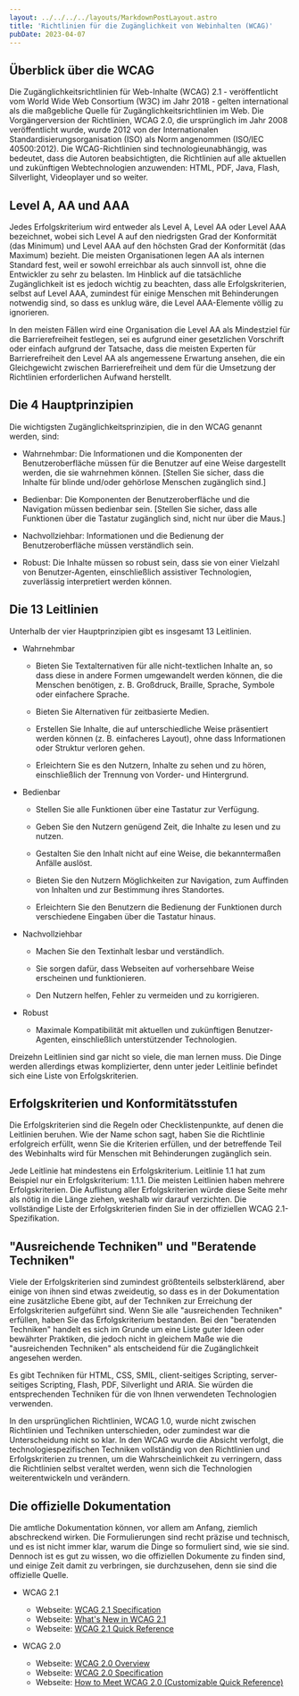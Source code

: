 ```yaml
---
layout: ../../../../layouts/MarkdownPostLayout.astro
title: 'Richtlinien für die Zugänglichkeit von Webinhalten (WCAG)'
pubDate: 2023-04-07
---
```


## Überblick über die WCAG

Die Zugänglichkeitsrichtlinien für Web-Inhalte (WCAG) 2.1 - veröffentlicht vom World Wide Web
Consortium (W3C) im Jahr 2018 - gelten international als die maßgebliche Quelle für
Zugänglichkeitsrichtlinien im Web. Die Vorgängerversion der Richtlinien, WCAG 2.0, die
ursprünglich im Jahr 2008 veröffentlicht wurde, wurde 2012 von der Internationalen Standardisierungsorganisation (ISO)
als Norm angenommen (ISO/IEC 40500:2012). Die WCAG-Richtlinien sind technologieunabhängig,
was bedeutet, dass die Autoren beabsichtigten, die Richtlinien auf alle aktuellen und zukünftigen Webtechnologien anzuwenden:
HTML, PDF, Java, Flash, Silverlight, Videoplayer und so weiter.

## Level A, AA und AAA

Jedes Erfolgskriterium wird entweder als Level A, Level AA oder Level AAA bezeichnet, wobei sich Level A auf den niedrigsten
Grad der Konformität (das Minimum) und Level AAA auf den höchsten Grad der Konformität (das Maximum) bezieht. Die meisten
Organisationen legen AA als internen Standard fest, weil er sowohl erreichbar als auch sinnvoll ist, ohne die Entwickler zu
sehr zu belasten. Im Hinblick auf die tatsächliche Zugänglichkeit ist es jedoch wichtig zu beachten, dass alle Erfolgskriterien,
selbst auf Level AAA, zumindest für einige Menschen mit Behinderungen notwendig sind, so dass es unklug wäre, die Level
AAA-Elemente völlig zu ignorieren.

In den meisten Fällen wird eine Organisation die Level AA als Mindestziel für die Barrierefreiheit festlegen, sei es aufgrund
einer gesetzlichen Vorschrift oder einfach aufgrund der Tatsache, dass die meisten Experten für Barrierefreiheit den Level AA
als angemessene Erwartung ansehen, die ein Gleichgewicht zwischen Barrierefreiheit und dem für die Umsetzung der Richtlinien
erforderlichen Aufwand herstellt.

## Die 4 Hauptprinzipien

Die wichtigsten Zugänglichkeitsprinzipien, die in den WCAG genannt werden, sind:

- Wahrnehmbar: Die Informationen und die Komponenten der Benutzeroberfläche müssen für die Benutzer auf eine Weise dargestellt
  werden, die sie wahrnehmen können. [Stellen Sie sicher, dass die Inhalte für blinde und/oder gehörlose Menschen zugänglich sind.]

- Bedienbar: Die Komponenten der Benutzeroberfläche und die Navigation müssen bedienbar sein.
  [Stellen Sie sicher, dass alle Funktionen über die Tastatur zugänglich sind, nicht nur über die Maus.]

- Nachvollziehbar: Informationen und die Bedienung der Benutzeroberfläche müssen verständlich sein.

- Robust: Die Inhalte müssen so robust sein, dass sie von einer Vielzahl von Benutzer-Agenten, einschließlich assistiver
  Technologien, zuverlässig interpretiert werden können.

## Die 13 Leitlinien

Unterhalb der vier Hauptprinzipien gibt es insgesamt 13 Leitlinien.

- Wahrnehmbar

  - Bieten Sie Textalternativen für alle nicht-textlichen Inhalte an, so dass diese in andere Formen
    umgewandelt werden können, die die Menschen benötigen, z. B. Großdruck, Braille, Sprache, Symbole oder einfachere Sprache.

  - Bieten Sie Alternativen für zeitbasierte Medien.

  - Erstellen Sie Inhalte, die auf unterschiedliche Weise präsentiert werden können (z. B. einfacheres Layout),
    ohne dass Informationen oder Struktur verloren gehen.

  - Erleichtern Sie es den Nutzern, Inhalte zu sehen und zu hören, einschließlich der Trennung von Vorder- und Hintergrund.

- Bedienbar

  - Stellen Sie alle Funktionen über eine Tastatur zur Verfügung.

  - Geben Sie den Nutzern genügend Zeit, die Inhalte zu lesen und zu nutzen.

  - Gestalten Sie den Inhalt nicht auf eine Weise, die bekanntermaßen Anfälle auslöst.

  - Bieten Sie den Nutzern Möglichkeiten zur Navigation, zum Auffinden von Inhalten und zur Bestimmung ihres Standortes.

  - Erleichtern Sie den Benutzern die Bedienung der Funktionen durch verschiedene Eingaben über die Tastatur hinaus.

- Nachvollziehbar

  - Machen Sie den Textinhalt lesbar und verständlich.

  - Sie sorgen dafür, dass Webseiten auf vorhersehbare Weise erscheinen und funktionieren.

  - Den Nutzern helfen, Fehler zu vermeiden und zu korrigieren.

- Robust

  - Maximale Kompatibilität mit aktuellen und zukünftigen Benutzer-Agenten, einschließlich unterstützender Technologien.

Dreizehn Leitlinien sind gar nicht so viele, die man lernen muss. Die Dinge werden allerdings etwas komplizierter, denn unter
jeder Leitlinie befindet sich eine Liste von Erfolgskriterien.

## Erfolgskriterien und Konformitätsstufen

Die Erfolgskriterien sind die Regeln oder Checklistenpunkte, auf denen die Leitlinien beruhen. Wie der Name schon sagt,
haben Sie die Richtlinie erfolgreich erfüllt, wenn Sie die Kriterien erfüllen, und der betreffende Teil des Webinhalts wird
für Menschen mit Behinderungen zugänglich sein.

Jede Leitlinie hat mindestens ein Erfolgskriterium. Leitlinie 1.1 hat zum Beispiel nur ein Erfolgskriterium: 1.1.1. Die meisten
Leitlinien haben mehrere Erfolgskriterien. Die Auflistung aller Erfolgskriterien würde diese Seite mehr als nötig in die Länge
ziehen, weshalb wir darauf verzichten. Die vollständige Liste der Erfolgskriterien finden Sie in der offiziellen
WCAG 2.1-Spezifikation.

## "Ausreichende Techniken" und "Beratende Techniken"

Viele der Erfolgskriterien sind zumindest größtenteils selbsterklärend, aber einige von ihnen sind etwas zweideutig, so dass
es in der Dokumentation eine zusätzliche Ebene gibt, auf der Techniken zur Erreichung der Erfolgskriterien aufgeführt sind.
Wenn Sie alle "ausreichenden Techniken" erfüllen, haben Sie das Erfolgskriterium bestanden. Bei den "beratenden Techniken" handelt
es sich im Grunde um eine Liste guter Ideen oder bewährter Praktiken, die jedoch nicht in gleichem Maße wie die "ausreichenden
Techniken" als entscheidend für die Zugänglichkeit angesehen werden.

Es gibt Techniken für HTML, CSS, SMIL, client-seitiges Scripting, server-seitiges Scripting, Flash, PDF, Silverlight und ARIA.
Sie würden die entsprechenden Techniken für die von Ihnen verwendeten Technologien verwenden.

In den ursprünglichen Richtlinien, WCAG 1.0, wurde nicht zwischen Richtlinien und Techniken unterschieden, oder zumindest war
die Unterscheidung nicht so klar. In den WCAG wurde die Absicht verfolgt, die technologiespezifischen Techniken vollständig von
den Richtlinien und Erfolgskriterien zu trennen, um die Wahrscheinlichkeit zu verringern, dass die Richtlinien selbst veraltet
werden, wenn sich die Technologien weiterentwickeln und verändern.

## Die offizielle Dokumentation

Die amtliche Dokumentation können, vor allem am Anfang, ziemlich abschreckend wirken. Die Formulierungen sind recht präzise
und technisch, und es ist nicht immer klar, warum die Dinge so formuliert sind, wie sie sind. Dennoch ist es gut zu wissen,
wo die offiziellen Dokumente zu finden sind, und einige Zeit damit zu verbringen, sie durchzusehen, denn sie sind die offizielle
Quelle.

- WCAG 2.1

  - Webseite: <a href="https://www.w3.org/TR/WCAG21/" target="_blank">WCAG 2.1 Specification</a>
  - Webseite: <a href="https://www.w3.org/WAI/standards-guidelines/wcag/new-in-21/" target="_blank">What's New in WCAG 2.1</a>
  - Webseite: <a href="https://www.w3.org/WAI/WCAG21/quickref/" target="_blank">WCAG 2.1 Quick Reference</a>

- WCAG 2.0

  - Webseite: <a href="http://www.w3.org/WAI/intro/wcag.php" target="_blank">WCAG 2.0 Overview</a>
  - Webseite: <a href="http://www.w3.org/TR/WCAG20/" target="_blank">WCAG 2.0 Specification</a>
  - Webseite: <a href="http://www.w3.org/WAI/WCAG20/quickref/" target="_blank">How to Meet WCAG 2.0 (Customizable Quick Reference)</a>
